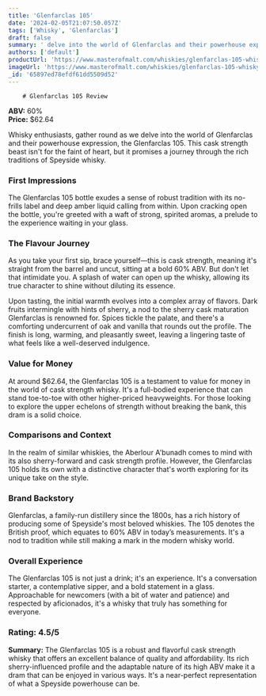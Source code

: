 ```yaml
---
title: 'Glenfarclas 105'
date: '2024-02-05T21:07:50.057Z'
tags: ['Whisky', 'Glenfarclas']
draft: false
summary: ' delve into the world of Glenfarclas and their powerhouse expression, the Glenfarclas 105. This cask strength beast isn t for the ...'
authors: ['default']
productUrl: 'https://www.masterofmalt.com/whiskies/glenfarclas-105-whisky/'
imageUrl: 'https://www.masterofmalt.com/whiskies/glenfarclas-105-whisky.jpg'
_id: '65897ed78efdf61dd5509d52'
---
```


        # Glenfarclas 105 Review

**ABV:** 60%  
**Price:** $62.64

Whisky enthusiasts, gather round as we delve into the world of Glenfarclas and their powerhouse expression, the Glenfarclas 105. This cask strength beast isn't for the faint of heart, but it promises a journey through the rich traditions of Speyside whisky.

### First Impressions

The Glenfarclas 105 bottle exudes a sense of robust tradition with its no-frills label and deep amber liquid calling from within. Upon cracking open the bottle, you're greeted with a waft of strong, spirited aromas, a prelude to the experience waiting in your glass.

### The Flavour Journey

As you take your first sip, brace yourself—this is cask strength, meaning it's straight from the barrel and uncut, sitting at a bold 60% ABV. But don't let that intimidate you. A splash of water can open up the whisky, allowing its true character to shine without diluting its essence.

Upon tasting, the initial warmth evolves into a complex array of flavors. Dark fruits intermingle with hints of sherry, a nod to the sherry cask maturation Glenfarclas is renowned for. Spices tickle the palate, and there's a comforting undercurrent of oak and vanilla that rounds out the profile. The finish is long, warming, and pleasantly sweet, leaving a lingering taste of what feels like a well-deserved indulgence.

### Value for Money

At around $62.64, the Glenfarclas 105 is a testament to value for money in the world of cask strength whisky. It's a full-bodied experience that can stand toe-to-toe with other higher-priced heavyweights. For those looking to explore the upper echelons of strength without breaking the bank, this dram is a solid choice.

### Comparisons and Context

In the realm of similar whiskies, the Aberlour A'bunadh comes to mind with its also sherry-forward and cask strength profile. However, the Glenfarclas 105 holds its own with a distinctive character that's worth exploring for its unique take on the style.

### Brand Backstory

Glenfarclas, a family-run distillery since the 1800s, has a rich history of producing some of Speyside's most beloved whiskies. The 105 denotes the British proof, which equates to 60% ABV in today’s measurements. It's a nod to tradition while still making a mark in the modern whisky world.

### Overall Experience

The Glenfarclas 105 is not just a drink; it's an experience. It's a conversation starter, a contemplative sipper, and a bold statement in a glass. Approachable for newcomers (with a bit of water and patience) and respected by aficionados, it's a whisky that truly has something for everyone.

### Rating: 4.5/5

**Summary:** The Glenfarclas 105 is a robust and flavorful cask strength whisky that offers an excellent balance of quality and affordability. Its rich sherry-influenced profile and the adaptable nature of its high ABV make it a dram that can be enjoyed in various ways. It's a near-perfect representation of what a Speyside powerhouse can be.
